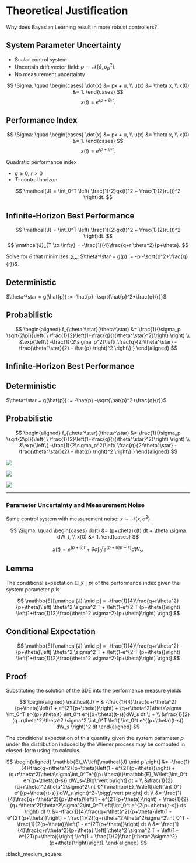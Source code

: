 # Theoretical Justification {visibility="uncounted"}
<!-- ###################################################################### -->

Why does Bayesian Learning result in more robust controllers?



## System Parameter Uncertainty {auto-animate="true"}
<!-- ###################################################################### -->

::: {.fragment data-fragment-index=0}
* Scalar control system 
* Uncertain drift vector field: $p \sim
\mathcal{N}(\hat{p}, \sigma_p^2)$.
* No measurement uncertainty
:::

::: {data-id="system" .fragment data-fragment-index=1}

::: {layout="[100,-5,60]" layout-valign="center"}
$$
\Sigma: \quad
\begin{cases}
  \dot{x} &= px + u, \\
  u(x) &= \theta x, \\
  x(0) &= 1.
\end{cases}
$$
$$
  x(t) = e^{(p+\theta)t}.
$$
:::
:::



## Performance Index {auto-animate="true"}
<!-- ###################################################################### -->


::: {data-id="system"}

::: {layout="[100,-5,60]" layout-valign="center"}
$$
\Sigma: \quad
\begin{cases}
  \dot{x} &= px + u, \\
  u(x) &= \theta x, \\
  x(0) &= 1.
\end{cases}
$$
$$
  x(t) = e^{(p+\theta)t}.
$$
:::
:::

::: {.fragment data-fragment-index=0}

Quadratic performance index

- $q \geq 0$, $r > 0$  
- $T$: control horizon
:::

::: {.fragment data-fragment-index=0, data-id="perf"}
$$
\mathcal{J} = \int_0^T \left( \frac{1}{2}qx(t)^2 + \frac{1}{2}ru(t)^2  \right)dt.
$$
:::


## Infinite-Horizon Best Performance {auto-animate="true"}
<!-- ###################################################################### -->

::: {layout="[100,-5,60]" layout-valign="center" .fragment data-fragment-index=0 data-id="perf"}
$$
\mathcal{J} = \int_0^T \left( \frac{1}{2}qx(t)^2 + \frac{1}{2}ru(t)^2  \right)dt.
$$
$$
\mathcal{J}_{T \to \infty} = -\frac{1}{4}\frac{q+r \theta^2}{p+\theta}.
$$
:::

::: {.fragment data-fragment-index=1}

Solve for $\theta$ that minimizes $\mathcal{J}_\infty$: $\theta^\star = g(p) :=
-p -\sqrt{p^2+\frac{q}{r}}$.

:::

::: {layout="[100,-5,60]" layout-valign="center" .fragment data-fragment-index=2 data-id="opt-sol"}

::: {.callout-note icon=false}
## Deterministic

$\theta^\star = g(\hat{p}) := -\hat{p} -\sqrt{\hat{p}^2+\frac{q}{r}}$

:::

::: {.callout-note icon=false}
## Probabilistic

$$
\begin{aligned}
f_{\theta^\star}(\theta^\star) &= \frac{1}{\sigma_p \sqrt{2\pi}}\left( \
\frac{1}{2}\left(1+\frac{q}{r{\theta^\star}^2}\right) \right) \\
&\exp{\left\{ -\frac{1}{2\sigma_p^2}\left( \frac{q}{2r\theta^\star} -
\frac{\theta^\star}{2} - \hat{p}  \right)^2  \right\} }
\end{aligned}
$$

:::

:::


## Infinite-Horizon Best Performance {auto-animate="true"}
<!-- ###################################################################### -->


:::: {layout="[100,-5,60]" layout-valign="center" .fragment data-fragment-index=0 data-id="opt-sol"}

::: {.callout-note icon=false}
## Deterministic
$\theta^\star = g(\hat{p}) := -\hat{p} -\sqrt{\hat{p}^2+\frac{q}{r}}$
:::

::: {.callout-note icon=false}
## Probabilistic
$$
\begin{aligned}
f_{\theta^\star}(\theta^\star) &= \frac{1}{\sigma_p \sqrt{2\pi}}\left( \
\frac{1}{2}\left(1+\frac{q}{r{\theta^\star}^2}\right) \right) \\
&\exp{\left\{ -\frac{1}{2\sigma_p^2}\left( \frac{q}{2r\theta^\star} -
\frac{\theta^\star}{2} - \hat{p}  \right)^2  \right\} }
\end{aligned}
$$
:::
::::

::: {.r-stack}
![](assets/optimal-dist_1.svg){.fragment data-fragment-index=1}

![](assets/optimal-dist_2.svg){.fragment data-fragment-index=2}

![](assets/optimal-dist_3.svg){.fragment data-fragment-index=3}
:::

---

### Parameter Uncertainty and Measurement Noise {auto-animate="true"}
<!-- ###################################################################### -->

::: {.fragment data-fragment-index=0}
Same control system with measurement noise: $x \sim \mathcal{N}(x, \sigma^2)$.
:::

::: {data-id="stoc-system" .fragment data-fragment-index=1}

::: {layout-valign="center"}
$$
\Sigma: \quad
\begin{cases}
  dx(t) &= (p+\theta)x(t) dt + \theta \sigma dW_t, \\
  x(0) &= 1.
\end{cases}
$$
:::
::: {layout-valign="center"}
$$
x(t) = e^{(p+\theta)t} + \theta \sigma \int_0^t e^{(p+\theta)(t-s)}dW_s.
$$
:::
:::

::: {.fragment data-fragment-index=2 data-id="lemma"}
::: {.callout-tip icon=false}
## Lemma

The conditional expectation $\mathbb{E}[\mathcal{J} \mid p]$ of the performance
index given the system parameter $p$ is

$$
\mathbb{E}[\mathcal{J} \mid p] =
-\frac{1}{4}\frac{q+r\theta^2}{p+\theta}\left[ \theta^2 \sigma^2 T +
\left(1-e^{2 T (p+\theta)}\right) \left(1+\frac{1}{2}\frac{\theta^2
\sigma^2}{p+\theta}\right) \right]
$$
:::
:::


## Conditional Expectation {auto-animate="true" .smaller}
<!-- ###################################################################### -->

::: {.fragment data-fragment-index=2 data-id="lemma"}
$$
\mathbb{E}[\mathcal{J} \mid p] =
-\frac{1}{4}\frac{q+r\theta^2}{p+\theta}\left[ \theta^2 \sigma^2 T +
\left(1-e^{2 T (p+\theta)}\right) \left(1+\frac{1}{2}\frac{\theta^2
\sigma^2}{p+\theta}\right) \right]
$$
:::

::: {.fragment data-fragment-index=3 data-id="proof"}
::: {.callout-warning icon=false}
## Proof

Substituting the solution of the SDE into the performance measure yields

$$
\begin{aligned} \mathcal{J} =
        & -\frac{1}{4}\frac{q+r\theta^2}{p+\theta}\left(1 +
        e^{2T(p+\theta)}\right) + 
        (q+r\theta^2)\theta\sigma \int_0^T
        e^{(p+\theta)t} \int_0^t e^{(p+\theta)(t-s)}dW_s
        dt \; + \\ &\frac{1}{2}(q+r\theta^2)\theta^2
        \sigma^2 \int_0^T \left( \int_0^t
        e^{(p+\theta)(t-s)} dW_s  \right)^2 dt 
\end{aligned}
$$

The conditional expectation of this quantity given the system parameter $p$
under the distribution induced by the Wiener process may be computed in
closed-form using Ito calculus.

$$
\begin{aligned} 
\mathbb{E}_W\left[\mathcal{J} \mid p \right] &= -\frac{1}{4}\frac{q+r\theta^2}{p+\theta}\left(1 - e^{2T(p+\theta)}\right) +
        (q+r\theta^2)\theta\sigma\int_0^Te^{(p+\theta)t}\mathbb{E}_W\left[\int_0^t
        e^{(p+\theta)(t-s)} dW_s~\Big\rvert p\right] dt + \\
        &\frac{1}{2}(q+r\theta)^2\theta^2\sigma^2\int_0^T\mathbb{E}_W\left[\left(\int_0^t
        e^{(p+\theta)(t-s)} dW_s \right)^2~\bigg\rvert p\right] dt \\
        &=-\frac{1}{4}\frac{q+r\theta^2}{p+\theta}\left(1 -
        e^{2T(p+\theta)}\right) + 
        \frac{1}{2}(q+r\theta^2)\theta^2\sigma^2\int_0^T\left(\int_0^t
        e^{2(p+\theta)(t-s)} ds \right) dt \\ 
        &=-\frac{1}{4}\frac{q+r\theta^2}{p+\theta}\left(1 - e^{2T(p+\theta)}\right) + 
        \frac{1}{2}(q+r\theta^2)\theta^2\sigma^2\int_0^T
        -\frac{1}{2(p+\theta)}\left(1 - e^{2T(p+\theta)}\right) dt \\ 
        &=-\frac{1}{4}\frac{q+r\theta^2}{p+\theta} \left[ \theta^2 \sigma^2 T +
        \left(1 - e^{2T(p+\theta)}\right) \left(1 +
        \frac{1}{2}\frac{\theta^2\sigma^2}{p+\theta}\right)\right]. 
\end{aligned}
$$

::: {layout-halign="right"}
:black_medium_square:
:::

:::
:::
